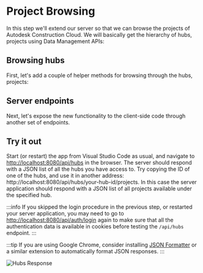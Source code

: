 

# Project Browsing

In this step we'll extend our server so that we can browse the projects of Autodesk Construction Cloud. 
We will basically get the hierarchy of hubs, projects using Data Management APIs:

## Browsing hubs

First, let's add a couple of helper methods for browsing through the hubs, projects:

<NodeJsVsCodeHubs />

## Server endpoints

Next, let's expose the new functionality to the client-side code through another
set of endpoints.

<NodeJsVsCodeEndpoints />

## Try it out

Start (or restart) the app from Visual Studio Code as usual, and navigate to
[http://localhost:8080/api/hubs](http://localhost:8080/api/hubs) in the browser.
The server should respond with a JSON list of all the hubs you have access to.
Try copying the ID of one of the hubs, and use it in another address: http://localhost:8080/api/hubs/your-hub-id/projects.
In this case the server application should respond with a JSON list of all projects
available under the specified hub.

:::info
If you skipped the login procedure in the previous step, or restarted your server application,
you may need to go to [http://localhost:8080/api/auth/login](http://localhost:8080/api/auth/login)
again to make sure that all the authentication data is available in cookies before testing
the `/api/hubs` endpoint.
:::

:::tip
If you are using Google Chrome, consider installing [JSON Formatter](https://chrome.google.com/webstore/detail/json-formatter/bcjindcccaagfpapjjmafapmmgkkhgoa?hl=en)
or a similar extension to automatically format JSON responses.
:::

![Hubs Response](./_shared/hubs-response.webp)
